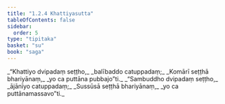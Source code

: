 ```yaml
---
title: "1.2.4 Khattiyasutta"
tableOfContents: false
sidebar:
  order: 5
type: "tipitaka"
basket: "su"
book: "saga"
---
```



<DynamicBreadcrumb />

<Division number="14" book="saga" bookNo="12" page="7">

<Paragraph number="49" type="verses" book="saga">
_“Khattiyo dvipadaṃ seṭṭho,_  
_balībaddo catuppadaṃ;_  
_Komārī seṭṭhā bhariyānaṃ,_  
_yo ca puttāna pubbajo”ti._  

</Paragraph>

<Paragraph number="50" type="verses" book="saga">
_“Sambuddho dvipadaṃ seṭṭho,_  
_ājānīyo catuppadaṃ;_  
_Sussūsā seṭṭhā bhariyānaṃ,_  
_yo ca puttānamassavo”ti._
</Paragraph>
</Division>